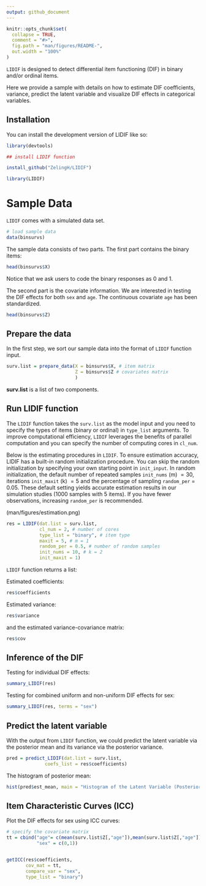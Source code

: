 ```yaml
---
output: github_document
---
```


<!-- README.md is generated from README.Rmd. Please edit that file -->

```r
knitr::opts_chunk$set(
  collapse = TRUE,
  comment = "#>",
  fig.path = "man/figures/README-",
  out.width = "100%"
)
```

`LIDIF` is designed to detect differential item functioning (DIF) in binary and/or ordinal items.

Here we provide a sample with details on how to estimate DIF coefficients, variance, predict the latent variable and visualize DIF effects in categorical variables.

## Installation

You can install the development version of LIDIF like so:

```r
library(devtools)

## install LIDIF function

install_github("ZelingH/LIDIF")

library(LIDIF)
```


# Sample Data

`LIDIF` comes with a simulated data set.

```r
# load sample data
data(binsurvs)
```

The sample data consists of two parts. The first part contains the binary items:

```r
head(binsurvs$X)
```

Notice that we ask users to code the binary responses as 0 and 1.

The second part is the covariate information. We are interested in testing the DIF effects for both `sex` and `age`. The continuous covariate `age` has been standardized. 

```r
head(binsurvs$Z)

```


## Prepare the data

In the first step, we sort our sample data into the format of  `LIDIF` function input.

```r
surv.list = prepare_data(X = binsurvs$X, # item matrix
                         Z = binsurvs$Z # covariates matrix
                         )
```


**surv.list** is a list of two components.

## Run LIDIF function

The `LIDIF` function takes the `surv.list` as the model input and you need to specify the types of items (binary or ordinal) in `type_list` arguments. To improve computational efficiency, `LIDIF` leverages the benefits of parallel computation and you can specify the number of computing cores in `cl_num`.

Below is the estimating procedures in `LIDIF`. To ensure estimation accuracy, LIDIF has a built-in random initialization procedure. You can skip the random initialization by specifying your own starting point in `init_input`. In random initialization, the default number of repeated samples `init_nums` (m) $=30$, iterations `init_maxit` (k) $= 5$ and the percentage of sampling  `random_per` = $0.05$. These default setting yields accurate estimation results in our simulation studies (1000 samples with 5 items). If you have fewer observations, increasing `random_per` is recommended.

(man/figures/estimation.png)

```r
res = LIDIF(dat.list = surv.list,
            cl_num = 2, # number of cores
            type_list = "binary", # item type
            maxit = 5, # m = 1
            random_per = 0.5, # number of random samples
            init_nums = 10, # k = 2
            init_maxit = 1)
```


`LIDIF` function returns a list:

Estimated coefficients:
```r
res$coefficients
```

Estimated variance:
```r
res$variance
```

and the estimated variance-covariance matrix:
```r
res$cov
```


## Inference of the DIF

Testing for individual DIF effects:

```r
summary_LIDIF(res)

```

Testing for combined uniform and non-uniform DIF effects for sex:

```r
summary_LIDIF(res, terms = "sex")
```

## Predict the latent variable

With the output from `LIDIF` function, we could predict the latent variable via the posterior mean and its variance via the posterior variance.

```r
pred = predict_LIDIF(dat.list = surv.list,
              coefs_list = res$coefficients)

```


The histogram of posterior mean:
```r
hist(pred$est_mean, main = "Histogram of the Latent Variable (Posterior Mean)")

```


## Item Characteristic Curves (ICC)

Plot the DIF effects for sex using ICC curves:

```r
# specify the covariate matrix
tt = cbind("age"= c(mean(surv.list$Z[,"age"]),mean(surv.list$Z[,"age"])), # age is set as population average
           "sex" = c(0,1))


getICC(res$coefficients,
       cov_mat = tt,
       compare_var = "sex",
       type_list = "binary")
```




